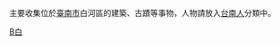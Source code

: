{{catmore|白河區}}主要收集位於[[臺南市|臺南市]]白河區的建築、古蹟等事物，人物請放入[[:Category:台南人|台南人]]分類中。

[[Category:臺南市行政區劃|B白]]